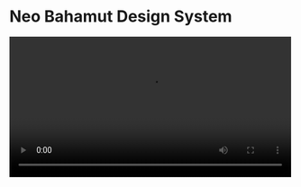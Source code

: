 
<Meta title="Neo Bahamut Design System" />

# Neo Bahamut Design System

<video controls width="500" autoplay>
  <source
    src="https://thumbs.gfycat.com/FeistyAnotherGadwall-mobile.mp4"
    type="video/mp4"
  />
</video>
